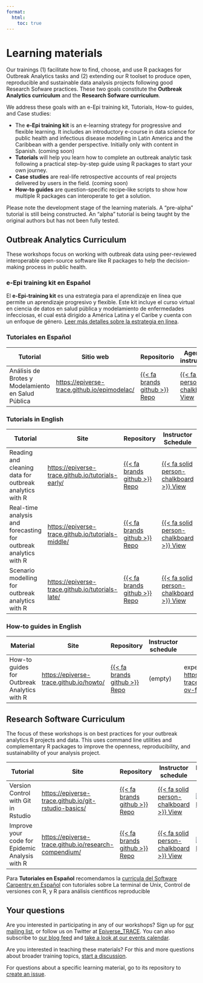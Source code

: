 ```yaml
---
format:
  html:
    toc: true
---
```


# Learning materials

Our trainings (1) facilitate how to find, choose, and use
R packages for Outbreak Analytics tasks and (2) extending our R toolset
to produce open, reproducible and sustainable data analysis projects
following good Research Sofware practices. These two goals constitute
the **Outbreak Analytics curriculum** and the **Research Sofware
curriculum**.

We address these goals with an e-Epi training kit, Tutorials,
How-to guides, and Case studies:

- The **e-Epi training kit** is an e-learning strategy for progressive
  and flexible learning. It includes an introductory e-course in data
  science for public health and infectious disease modelling in Latin
  America and the Caribbean with a gender perspective. Initially only
  with content in Spanish. (coming soon)
- **Tutorials** will help you learn how to complete an outbreak analytic
  task following a practical step-by-step guide using R packages to
  start your own journey.
- **Case studies** are real-life retrospective accounts of real projects
  delivered by users in the field. (coming soon)
- **How-to guides** are question-specific recipe-like scripts to show
  how multiple R packages can interoperate to get a solution.

Please note the development stage of the learning materials. A
"pre-alpha" tutorial is still being constructed. An
"alpha" tutorial is being taught by the original authors but
has not been fully tested.

## Outbreak Analytics Curriculum

These workshops focus on working with outbreak data using peer-reviewed interoperable open-source software like R packages to help the decision-making process in public health.

### e-Epi training kit en Español

El **e-Epi-training kit** es una estrategia para el aprendizaje en línea que permite un aprendizaje progresivo y flexible. Este kit incluye el curso virtual en ciencia de datos en salud pública y modelamiento de enfermedades infecciosas, el cual está dirigido a América Latina y el Caribe y cuenta con un enfoque de género. [Leer más detalles sobre la estrategia en línea](https://epiverse-trace.github.io/epi-training-kit/).

### Tutoriales en Español

| Tutorial                                           | Sitio web                                                                                    | Repositorio                                                                    | Agenda para instructoras/es                                                                                  | Fase de desarrollo                                                                                                                                                   |
| -------------------------------------------------- | -------------------------------------------------------------------------------------------- | ------------------------------------------------------------------------------ | ------------------------------------------------------------------------------------------------------------ | -------------------------------------------------------------------------------------------------------------------------------------------------------------------- |
| Análisis de Brotes y Modelamiento en Salud Pública | [https://epiverse-trace.github.io/epimodelac/](https://epiverse-trace.github.io/epimodelac/) | [{{< fa brands github >}} Repo](https://github.com/epiverse-trace/epimodelac/) | [{{< fa solid person-chalkboard >}} View](https://epiverse-trace.github.io/epimodelac/instructor/index.html) | [![Static Badge](https://img.shields.io/badge/pre-alpha-991b1b)](https://carpentries.github.io/lesson-development-training/lesson-design.html#iterative-development) |

### Tutorials in English

| Tutorial                                                         | Site                                                                                                     | Repository                                                                          | Instructor Schedule                                                                                                | Development stage                                                                                                                                                    |
| ---------------------------------------------------------------- | -------------------------------------------------------------------------------------------------------- | ----------------------------------------------------------------------------------- | ------------------------------------------------------------------------------------------------------------------ | -------------------------------------------------------------------------------------------------------------------------------------------------------------------- |
| Reading and cleaning data for outbreak analytics with R          | [https://epiverse-trace.github.io/tutorials-early/](https://epiverse-trace.github.io/tutorials-early/)   | [{{< fa brands github >}} Repo](https://github.com/epiverse-trace/tutorials-early)  | [{{< fa solid person-chalkboard >}} View](https://epiverse-trace.github.io/tutorials-early/instructor/index.html)  | [![Static Badge](https://img.shields.io/badge/pre-alpha-991b1b)](https://carpentries.github.io/lesson-development-training/lesson-design.html#iterative-development) |
| Real-time analysis and forecasting for outbreak analytics with R | [https://epiverse-trace.github.io/tutorials-middle/](https://epiverse-trace.github.io/tutorials-middle/) | [{{< fa brands github >}} Repo](https://github.com/epiverse-trace/tutorials-middle) | [{{< fa solid person-chalkboard >}} View](https://epiverse-trace.github.io/tutorials-middle/instructor/index.html) | [![Static Badge](https://img.shields.io/badge/pre-alpha-991b1b)](https://carpentries.github.io/lesson-development-training/lesson-design.html#iterative-development) |
| Scenario modelling for outbreak analytics with R                 | [https://epiverse-trace.github.io/tutorials-late/](https://epiverse-trace.github.io/tutorials-late/)     | [{{< fa brands github >}} Repo](https://github.com/epiverse-trace/tutorials-late)   | [{{< fa solid person-chalkboard >}} View](https://epiverse-trace.github.io/tutorials-late/instructor/index.html)   | [![Static Badge](https://img.shields.io/badge/pre-alpha-991b1b)](https://carpentries.github.io/lesson-development-training/lesson-design.html#iterative-development) |

### How-to guides in English

| Material                                    | Site                                                                               | Repository                                                                         | Instructor schedule | Development stage                                                                                                                                      |
| ------------------------------------------- | ---------------------------------------------------------------------------------- | ---------------------------------------------------------------------------------- | ------------------- | ------------------------------------------------------------------------------------------------------------------------------------------------------ |
| How-to guides for Outbreak Analytics with R | [https://epiverse-trace.github.io/howto/](https://epiverse-trace.github.io/howto/) | [{{< fa brands github >}} Repo](https://github.com/epiverse-trace/howto) | (empty)             | experimental, WIP [https://github.com/epiverse-trace/howto?tab=readme-ov-file#howto](https://github.com/epiverse-trace/howto?tab=readme-ov-file#howto) |

## Research Software Curriculum

The focus of these workshops is on best practices for your outbreak analytics R projects and data. This uses command line utilities and complementary R packages to improve the openness, reproducibility, and sustainability of your analysis project.

| Tutorial                                       | Site                                                                                                           | Repository                                                                             | Instructor schedule                                                                                                   | Development stage                                                                                                                                                    |
| ---------------------------------------------- | -------------------------------------------------------------------------------------------------------------- | -------------------------------------------------------------------------------------- | --------------------------------------------------------------------------------------------------------------------- | -------------------------------------------------------------------------------------------------------------------------------------------------------------------- |
| Version Control with Git in Rstudio            | [https://epiverse-trace.github.io/git-rstudio-basics/](https://epiverse-trace.github.io/git-rstudio-basics/)   | [{{< fa brands github >}} Repo](https://github.com/epiverse-trace/git-rstudio-basics/) | [{{< fa solid person-chalkboard >}} View](https://epiverse-trace.github.io/git-rstudio-basics/instructor/index.html)  | [![Static Badge](https://img.shields.io/badge/alpha-991b1b)](https://carpentries.github.io/lesson-development-training/lesson-design.html#iterative-development)     |
| Improve your code for Epidemic Analysis with R | [https://epiverse-trace.github.io/research-compendium/](https://epiverse-trace.github.io/research-compendium/) | [{{< fa brands github >}} Repo](https://github.com/epiverse-trace/research-compendium) | [{{< fa solid person-chalkboard >}} View](https://epiverse-trace.github.io/research-compendium/instructor/index.html) | [![Static Badge](https://img.shields.io/badge/pre-alpha-991b1b)](https://carpentries.github.io/lesson-development-training/lesson-design.html#iterative-development) |

Para **Tutoriales en Español** recomendamos la [curricula del Software Carpentry en Español](https://software-carpentry.org/lessons/) con tutoriales sobre La terminal de Unix, Control de versiones con R, y R para análisis cientificos reproducible

## Your questions

Are you interested in participating in any of our workshops? Sign up for [our mailing list](https://data.org/initiatives/epiverse/our-community/), or follow us on Twitter at [Epiverse_TRACE](https://twitter.com/Epiverse_TRACE). You can also subscribe to [our blog feed](https://epiverse-trace.github.io/blog.html) and [take a look at our events calendar](https://view.monday.com/1267767805-fb40bb51c837164bf95532907829c3f8?r=euc1).

Are you interested in teaching these materials? For this and more questions about broader training topics, [start a discussion](https://github.com/orgs/epiverse-trace/discussions/new/choose).

For questions about a specific learning material, go to its repository to [create an issue](https://docs.github.com/en/issues/tracking-your-work-with-issues/creating-an-issue).
